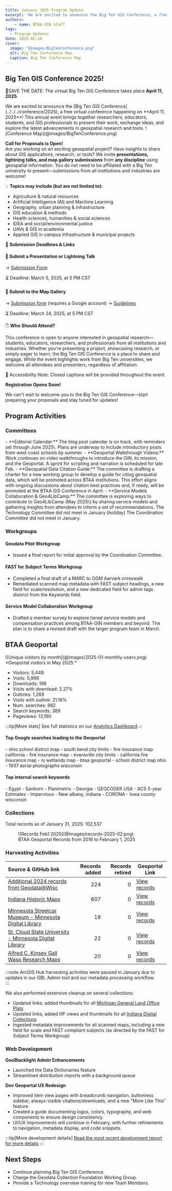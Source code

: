 ```yaml
---
title: January 2025 Program Update
excerpt: 'We are excited to announce the Big Ten GIS Conference, a free virtual conference happening on April 11, 2025!'
authors:
    - name: BTAA-GIN Staff
tags:
  - Program Updates
date: 2025-02-10
cover:
  image: "@images/BigTenConference.png"
  alt: Big Ten Conference Map
  caption: Big Ten Conference Map
---
```


<div class="monthly-highlight">

## Big Ten GIS Conference 2025!

📍SAVE THE DATE: The virtual Big Ten GIS Conference takes place **April 11, 2025**

<CardGrid>
<Card>
We are excited to announce the [Big Ten GIS Conference](../../../conference/2025), a free virtual conference happening on **April 11, 2025**! This annual event brings together researchers, educators, students, and GIS professionals to present their work, exchange ideas, and explore the latest advancements in geospatial research and tools.
</Card>
<Card>
![Conference Map](@images/BigTenConference.png)
</Card>
</CardGrid>

**Call for Proposals is Open!**  
Are you working on an exciting geospatial project? Have insights to share about GIS applications, research, or tools? We invite **presentations, lightning talks, and map gallery submissions** from **any discipline** using geospatial information. You do not need to be affiliated with a Big Ten university to present—submissions from all institutions and industries are welcome!

💡 **Topics may include (but are not limited to):**

* Agriculture & natural resources
* Artificial Intelligence (AI) and Machine Learning
* Geography, urban planning & infrastructure
* GIS education & methods
* Health sciences, humanities & social sciences
* IDEA and social/environmental justice
* UAVs & GIS in academia
* Applied GIS in campus infrastructure & municipal projects

📝 **Submission Deadlines & Links**


#### 🔹 Submit a Presentation or Lightning Talk

→ [Submission Form](https://forms.gle/EiW21r1HN6SsR2399)

⏳ Deadline: March 5, 2025, at 5 PM CST


#### 🔹 Submit to the Map Gallery

→ [Submission form](https://forms.gle/v6QHb8qiTdbLCVvi7) (requires a Google account)
→ [Guidelines](https://gin.btaa.org/conference/map-gallery)

⏳ Deadline: March 24, 2025, at 5 PM CST



✋ **Who Should Attend?**

This conference is open to anyone interested in geospatial research—students, educators, researchers, and professionals from all institutions and industries. Whether you're presenting a project, showcasing research, or simply eager to learn, the Big Ten GIS Conference is a place to share and engage. While the event highlights work from Big Ten universities, we welcome all attendees and presenters, regardless of affiliation.
 
📢 Accessibility Note: Closed captions will be provided throughout the event.

**Registration Opens Soon!**

We can't wait to welcome you to the Big Ten GIS Conference—start preparing your proposals and stay tuned for updates!

</div>

## Program Activities

### Committees

<CardGrid>

  <Card title="Community Engagement">
    - **Editorial Calendar:** The blog post calendar is on track, with reminders set through June 2025\. Plans are underway to include introductory posts from west coast schools by summer.
    - **Geoportal Walkthrough Videos:** Work continues on video walkthroughs to introduce the GIN, its mission, and the Geoportal. A sprint for scripting and narration is scheduled for late Feb.
  </Card>

  <Card title="Knowledge">
    - **Geospatial Data Citation Guide:** The committee is drafting a charter for a new working group to develop a guide for citing geospatial data, which will be promoted across BTAA institutions. This effort aligns with ongoing discussions about citation best practices and, if ready, will be promoted at the BTAA GIS Conference in April.
    - **Service Models Collaboration & Geo4LibCamp:** The committee is exploring ways to contribute to Geo4LibCamp (May 2025\) by sharing service models and gathering insights from attendees to inform a set of recommendations.
  </Card>
  <Card title="TECHnology">
    The Technology Committee did not meet in January (holiday)
  </Card>
  <Card title="Coordination">
    The Coordination Committee did not meet in January.
  </Card>
</CardGrid>

### Workgroups

<Card>

#### Geodata Pilot Workgroup

* Issued a final report for initial approval by the Coordination Committee.

#### FAST for Subject Terms Workgroup

* Completed a final draft of a MARC to OGM Aarvark crosswalk  
* Remediated scanned map metadata with FAST subject headings, a new field for scale/resolution, and a new dedicated field for admin tags distinct from the Keywords field.

#### Service Model Collaboration Workgroup

* Drafted a member survey to explore tiered service models and compensation practices among BTAA-GIN members and beyond. The plan is to share a revised draft with the larger program team in March.

</Card>

## BTAA Geoportal 

<TwoThirdsLayout>
<div slot="left">
![Unique visitors by month](@images/2025-01-monthly-users.png)
*Geoportal visitors in May 2025.*
</div>
<div slot="right">
<div class="compact-list">

- Visitors: 5,449
- Visits: 5,996
- Downloads: 196
- Visits with download: 3.27%
- Outlinks: 1,269
- Visits with outlink: 21.16%
- Num. searches: 982
- Search keywords: 389
- Pageviews: 13,190

</div>
</div>
</TwoThirdsLayout>


:::tip[More stats]
See full statistics on our [Analytics Dashboard](https://tableau.umn.edu/t/UL/views/BTAAGeoportalusageMatomo/Monthlycharts?%3Aembed=y&%3AisGuestRedirectFromVizportal=y)
:::

#### Top Google searches leading to the Geoportal
<ChipList class="not-content">
- ohio school district map  
- south bend city limits  
- fire insurance map california  
- fire insurance map  
- evansville city limits  
- california fire insurance map  
- nj wetlands map  
- btaa geoportal  
- school district map ohio  
- 1937 aerial photographs wisconsin
</ChipList>

#### Top internal search keywords
<ChipList class="not-content">
- Egypt  
- Sanborn  
- Planimetric  
- Georgia  
- GEOCODER USA  
- ACS 5-year Estimates  
- Impervious  
- New albany, indiana  
- CORONA  
- Iowa county wisconsin
</ChipList>


### Collections

<p class="records-total">Total records as of January 31, 2025: 102,537</p>

<figure markdown="span">
  ![Records Feb1 2025](@images/records-2025-02.png)
  <figcaption>BTAA Geoportal Records from 2016 to 
February 1, 2025</figcaption>
</figure>


### Harvesting Activities

| Source & GitHub link | Records added | Records retired | Geoportal Link |
| :---- | -----: | -----: | ---- |
| [Additional 2024 records from Geodata@Wisc](https://github.com/geobtaa/metadata/issues/765) | 224 | 0 | [View records](https://geo.btaa.org/?f%5Bb1g_geom_import_id_ssi%5D%5B%5D=273&publication_state=%2A&sort=date_created_dtsi+desc) |
| [Indiana Historic Maps](https://github.com/geobtaa/metadata/issues/769) | 607 | 0 | [View records](https://geo.btaa.org/?f%5Bb1g_geom_import_id_ssi%5D%5B%5D=287&publication_state=published) |
| [Minnesota Streetcar Museum \- Minnesota Digital Library](https://github.com/geobtaa/metadata/issues/772) | 18 | 0 | [View records](https://geo.btaa.org/?f%5Bschema_provider_s%5D%5B%5D=Minnesota+Digital+Library%2C+Minnesota+Streetcar+Museum) |
| [St. Cloud State University \- Minnesota Digital Library](https://github.com/geobtaa/metadata/issues/773) | 22 | 0 | [View records](https://geo.btaa.org/?f%5Bschema_provider_s%5D%5B%5D=Minnesota+Digital+Library%2C+St.+Cloud+State+University) |
| [Alfred C. Kinsey Gall Wasp Research Maps](https://github.com/geobtaa/metadata/issues/777) | 20 | 0 | [View records](https://geo.btaa.org/?f%5Bdct_isPartOf_sm%5D%5B%5D=01d-06) |

:::note 
ArcGIS Hub harvesting activities were paused in January due to updates in our GBL Admin tool and our metadata processing workflow.  
:::

We also performed extensive cleanup on several collections:  

* Updated links; added thumbnails for all [Michigan General Land Office Plats](https://geo.btaa.org/?f%5Bdct_isPartOf_sm%5D%5B%5D=06a-03)  
* Updated links; added IIIF views and thumbnails for all [Indiana Digital Collections](https://geo.btaa.org/?f%5Bgbl_resourceClass_sm%5D%5B%5D=Maps&f%5Bschema_provider_s%5D%5B%5D=Indiana+University)  
* Ingested metadata improvements for all scanned maps, including a new field for scale and FAST compliant subjects (as directed by the FAST for Subject Terms Workgroup)

### Web Development

**GeoBlacklight Admin Enhancements**  

* Launched the Data Dictionaries feature   
* Streamlined distribution imports with a background queue
   
**Dev Geoportal UX Redesign**  

* Improved item view pages with breadcrumb navigation, buttonless sidebar, always-visible citations/downloads, and a new “More Like This” feature.  
* Created a guide documenting logos, colors, typography, and web components to ensure design consistency.  
* UI/UX improvements will continue in February, with further refinements to navigation, metadata display, and code snippets.  

:::tip[More development details]
[Read the most recent development report for more details](https://docs.google.com/document/d/1XD02izbjEBX8q75600FB1cutN1dO3pOaUCGrHdfGrAk/edit?usp=sharing)
:::


## Next Steps

- Continue planning Big Ten GIS Conference.  
- Charge the Geodata Collection Foundation Working Group.  
- Provide a Technology overview training for new Team Members.

